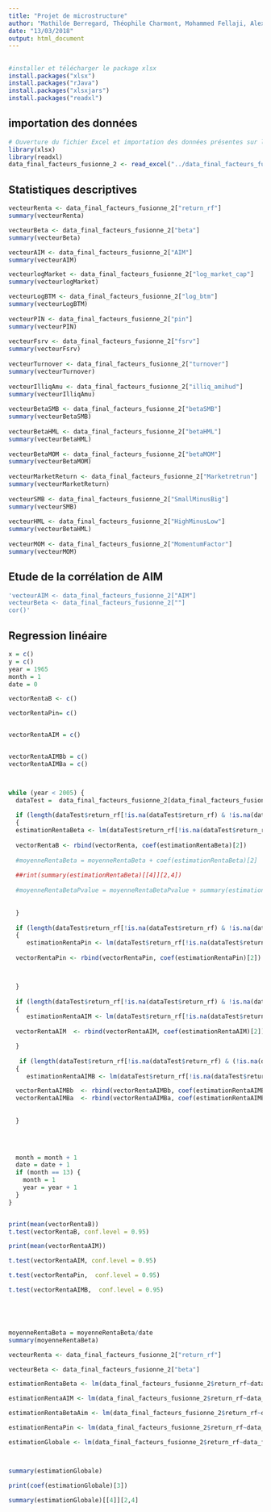 ```yaml
---
title: "Projet de microstructure"
author: "Mathilde Berregard, Théophile Charmont, Mohammed Fellaji, Alexandra Herbadji, Ayoub Jarraya"
date: "13/03/2018"
output: html_document
---
```


## 

``` r
#installer et télécharger le package xlsx
install.packages("xlsx")
install.packages("rJava")
install.packages("xlsxjars")
install.packages("readxl")
```
## importation des données

``` r
# Ouverture du fichier Excel et importation des données présentes sur la feuille 1
library(xlsx)
library(readxl)
data_final_facteurs_fusionne_2 <- read_excel("../data_final_facteurs_fusionne_2.xlsx", 1)
```

## Statistiques descriptives
``` r

vecteurRenta <- data_final_facteurs_fusionne_2["return_rf"]
summary(vecteurRenta)

vecteurBeta <- data_final_facteurs_fusionne_2["beta"]
summary(vecteurBeta)

vecteurAIM <- data_final_facteurs_fusionne_2["AIM"]
summary(vecteurAIM)

vecteurlogMarket <- data_final_facteurs_fusionne_2["log_market_cap"]
summary(vecteurlogMarket)

vecteurLogBTM <- data_final_facteurs_fusionne_2["log_btm"]
summary(vecteurLogBTM)
  
vecteurPIN <- data_final_facteurs_fusionne_2["pin"]
summary(vecteurPIN)
  
vecteurFsrv <- data_final_facteurs_fusionne_2["fsrv"]
summary(vecteurFsrv)
  
vecteurTurnover <- data_final_facteurs_fusionne_2["turnover"]
summary(vecteurTurnover)
  
vecteurIlliqAmu <- data_final_facteurs_fusionne_2["illiq_amihud"]
summary(vecteurIlliqAmu)
  
vecteurBetaSMB <- data_final_facteurs_fusionne_2["betaSMB"]
summary(vecteurBetaSMB)
  
vecteurBetaHML <- data_final_facteurs_fusionne_2["betaHML"]
summary(vecteurBetaHML)
  
vecteurBetaMOM <- data_final_facteurs_fusionne_2["betaMOM"]
summary(vecteurBetaMOM)
  
vecteurMarketReturn <- data_final_facteurs_fusionne_2["Marketretrun"]
summary(vecteurMarketReturn)
  
vecteurSMB <- data_final_facteurs_fusionne_2["SmallMinusBig"]
summary(vecteurSMB)
  
vecteurHML <- data_final_facteurs_fusionne_2["HighMinusLow"]
summary(vecteurBetaHML)
  
vecteurMOM <- data_final_facteurs_fusionne_2["MomentumFactor"]
summary(vecteurMOM)


```
## Etude de la corrélation de AIM

``` r
'vecteurAIM <- data_final_facteurs_fusionne_2["AIM"]
vecteurBeta <- data_final_facteurs_fusionne_2[""]
cor()'

```

## Regression linéaire
``` r

x = c()
y = c()
year = 1965
month = 1
date = 0

vectorRentaB <- c()

vectorRentaPin= c()


vectorRentaAIM = c()


vectorRentaAIMBb = c()
vectorRentaAIMBa = c()



while (year < 2005) {
  dataTest =  data_final_facteurs_fusionne_2[data_final_facteurs_fusionne_2$month == month & data_final_facteurs_fusionne_2$year == year,]
  
  if (length(dataTest$return_rf[!is.na(dataTest$return_rf) & !is.na(dataTest$beta_t1)])!=0) 
  {
  estimationRentaBeta <- lm(dataTest$return_rf[!is.na(dataTest$return_rf) & !is.na(dataTest$beta_t1)]~dataTest$beta_t1[!is.na(dataTest$return_rf) & !is.na(dataTest$beta_t1)])
  
  vectorRentaB <- rbind(vectorRenta, coef(estimationRentaBeta)[2])
  
  #moyenneRentaBeta = moyenneRentaBeta + coef(estimationRentaBeta)[2]
  
  ##rint(summary(estimationRentaBeta)[[4]][2,4])
  
  #moyenneRentaBetaPvalue = moyenneRentaBetaPvalue + summary(estimationRentaBeta)[[4]][2,4]
 
  
  }
  
  if (length(dataTest$return_rf[!is.na(dataTest$return_rf) & !is.na(dataTest$pin_t1)])!=0) 
  {
     estimationRentaPin <- lm(dataTest$return_rf[!is.na(dataTest$return_rf) & !is.na(dataTest$pin_t1)]~dataTest$pin_t1[!is.na(dataTest$return_rf) & !is.na(dataTest$pin_t1)])
  
  vectorRentaPin <- rbind(vectorRentaPin, coef(estimationRentaPin)[2])



  }
  
  if (length(dataTest$return_rf[!is.na(dataTest$return_rf) & !is.na(dataTest$AIM_t1)])!=0) 
  {
     estimationRentaAIM <- lm(dataTest$return_rf[!is.na(dataTest$return_rf) & !is.na(dataTest$AIM_t1)]~dataTest$AIM_t1[!is.na(dataTest$return_rf) & !is.na(dataTest$AIM_t1)])
  
  vectorRentaAIM  <- rbind(vectorRentaAIM, coef(estimationRentaAIM)[2])

  }
  
   if (length(dataTest$return_rf[!is.na(dataTest$return_rf) & (!is.na(dataTest$AIM_t1) & !is.na(dataTest$beta_t1))] ) !=0) 
  {
     estimationRentaAIMB <- lm(dataTest$return_rf[!is.na(dataTest$return_rf) & !is.na(dataTest$AIM_t1) & !is.na(dataTest$beta_t1)]~dataTest$AIM_t1[!is.na(dataTest$return_rf) & !is.na(dataTest$AIM_t1) & !is.na(dataTest$beta_t1)] + dataTest$beta_t1[!is.na(dataTest$return_rf) & !is.na(dataTest$AIM_t1) & !is.na(dataTest$beta_t1)] )

  vectorRentaAIMBb  <- rbind(vectorRentaAIMBb, coef(estimationRentaAIMBb)[2])
  vectorRentaAIMBa  <- rbind(vectorRentaAIMBa, coef(estimationRentaAIMBa )[3])
  
  
  }
  


  
  month = month + 1
  date = date + 1
  if (month == 13) {
    month = 1
    year = year + 1
  }
}


print(mean(vectorRentaB))
t.test(vectorRentaB, conf.level = 0.95)

print(mean(vectorRentaAIM))

t.test(vectorRentaAIM, conf.level = 0.95)

t.test(vectorRentaPin,  conf.level = 0.95)

t.test(vectorRentaAIMB,  conf.level = 0.95)






```

``` r
moyenneRentaBeta = moyenneRentaBeta/date
summary(moyenneRentaBeta)

vecteurRenta <- data_final_facteurs_fusionne_2["return_rf"]

vecteurBeta <- data_final_facteurs_fusionne_2["beta"]

estimationRentaBeta <- lm(data_final_facteurs_fusionne_2$return_rf~data_final_facteurs_fusionne_2$beta)

estimationRentaAIM <- lm(data_final_facteurs_fusionne_2$return_rf~data_final_facteurs_fusionne_2$AIM_t1)

estimationRentaBetaAim <- lm(data_final_facteurs_fusionne_2$return_rf~data_final_facteurs_fusionne_2$beta_t1 + data_final_facteurs_fusionne_2$AIM_t1)

estimationRentaPin <- lm(data_final_facteurs_fusionne_2$return_rf~data_final_facteurs_fusionne_2$pin_t1)

estimationGlobale <- lm(data_final_facteurs_fusionne_2$return_rf~data_final_facteurs_fusionne_2$beta_t1 + data_final_facteurs_fusionne_2$AIM_t1 + data_final_facteurs_fusionne_2$log_market_cap_t1 + data_final_facteurs_fusionne_2$log_btm_t1 + data_final_facteurs_fusionne_2$pin_t1 + data_final_facteurs_fusionne_2$fsrv_t1 + data_final_facteurs_fusionne_2$turnover_t1 + data_final_facteurs_fusionne_2$illiq_amihud_t1 + data_final_facteurs_fusionne_2$betaSMB_t1 + data_final_facteurs_fusionne_2$betaHML_t1 + data_final_facteurs_fusionne_2$betaMOM_t1)



summary(estimationGlobale)

print(coef(estimationGlobale)[3])

summary(estimationGlobale)[[4]][2,4]

```


